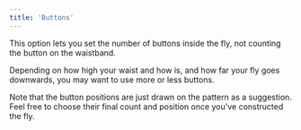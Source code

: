 ```yaml
---
title: 'Buttons'
---
```


This option lets you set the number of buttons inside the fly, not counting the button on the waistband.

Depending on how high your waist and how is, and how far your fly goes downwards, you may want to use more or less buttons.

Note that the button positions are just drawn on the pattern as a suggestion. Feel free to choose their final count and
position once you've constructed the fly.
